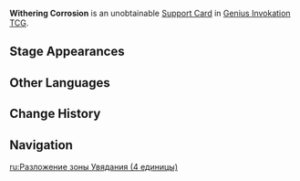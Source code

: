 {{Genius Invokation TCG Infobox
|id        = 422007
|image     = Mutation Stone Support Card.png
|type      = Support Card
|group     = 
|effect    = Start with 4 Candle of Life points.<br>'''When your character uses a Skill:''' Remove 1 Candle of Life point.<br>'''Once all Candle of Life points are depleted, the opposing duelist loses the match.'''
|usage     = 
|matching  = 0
|source1   = 
}}
'''Withering Corrosion''' is an unobtainable [[Support Card]] in [[Genius Invokation TCG]].
<!--
==Story==
{{Description|}}
-->
==Stage Appearances==
{{Genius Invokation TCG Stage Appearances}}
==Other Languages==
{{Other Languages
|en      = Withering Corrosion
|zhs     = 死域的侵蚀
|zhs_rm  = Sǐyù de Qīnshí
|zht     = 死域的侵蝕
|zht_rm  = Sǐyù de Qīnshí
|zh_tl   = {{lex|Withering|zh}} Corrosion
|ja      = 死域の侵蝕
|ja_rm   = Shiiki no Shinshoku
|ja_tl   = {{lex|Withering|ja}} Corrosion
|ko      = 죽음의 땅의 침식
|ko_rm   = Jugeum-ui Ttang-ui Chimsik
|ko_tl   = Erosion of the {{lex|Withering|ko}}
|es      = Corrosión de zona marchita
|es_tl   = Withering Zone Corrosion
|fr      = Corrosion de Siccité
|fr_tl   = {{lex|Withering|fr}} Corrosion
|ru      = Разложение зоны Увядания
|ru_tl   = Corrosion of Withering Zone
|th      = Withering Corrosion
|vi      = Tử Vực Ăn Mòn
|vi_tl   = 
|de      = Korrosion der Verwelkung
|de_tl   = Corrosion of Withering
|id      = Withering Corrosion
|pt      = Corrosão do Definhamento
|pt_tl   = 
|tr      = Solduran Aşınması
|tr_tl   = Withering Corrosion
|it      = Corrosione avvizzente
|it_tl   = Withering Corrosion
}}

==Change History==
{{Change History|3.3}}

==Navigation==
{{Genius Invokation TCG Navbox|Support Card Unobtainable}}

[[ru:Разложение зоны Увядания (4 единицы)]]